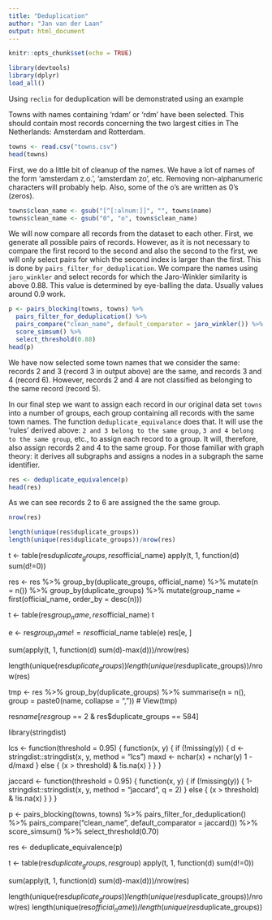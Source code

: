```yaml
---
title: "Deduplication"
author: "Jan van der Laan"
output: html_document
---
```


```r
knitr::opts_chunk$set(echo = TRUE)
```

```r
library(devtools)
library(dplyr)
load_all()
```

Using `reclin` for deduplication will be demonstrated using an example 

Towns with names containing 'rdam' or 'rdm' have been selected. This should 
contain most records concerning the two largest cities in The Netherlands: 
Amsterdam and Rotterdam. 


```r
towns <- read.csv("towns.csv")
head(towns)
```

First, we do a little bit of cleanup of the names. We have a lot of names of the
form 'amsterdam z.o.', 'amsterdam zo', etc. Removing non-alphanumeric characters
will probably help. Also, some of the o's are written as 0's (zeros). 
```r
towns$clean_name <- gsub("[^[:alnum:]]", "", towns$name)
towns$clean_name <- gsub("0", "o", towns$clean_name)
```

We will now compare all records from the dataset to each other. First, we 
generate all possible pairs of records. However, as it is not necessary to 
compare the first record to the second and also the second to the first, we will
only select pairs for which the second index is larger than the first. This is
done by `pairs_filter_for_deduplication`. We compare the names using 
`jaro_winkler` and select records for which the Jaro-Winkler similarity is above
0.88. This value is determined by eye-balling the data. Usually values around
0.9 work.
```r
p <- pairs_blocking(towns, towns) %>% 
  pairs_filter_for_deduplication() %>%
  pairs_compare("clean_name", default_comparator = jaro_winkler()) %>% 
  score_simsum() %>% 
  select_threshold(0.88)
head(p)
```

We have now selected some town names that we consider the same: records 2 and 3 
(record 3 in output above) are the same, and records 3 and 4 (record 6). However,
records 2 and 4 are not classified as belonging to the same record (record 5). 

In our final step we want to assign each record in our original data set `towns`
into a number of groups, each group containing all records with the same town
names. The function `deduplicate_equivalance` does that. It will use the 'rules'
derived above: `2 and 3 belong to the same group`, 
`3 and 4 belong to the same group`, etc., to assign each record to a group. It 
will, therefore, also assign records 2 and 4 to the same group. For those 
familiar with graph theory: it derives all subgraphs and assigns a nodes in a 
subgraph the same identifier. 

```r
res <- deduplicate_equivalence(p)
head(res)
```

As we can see records 2 to 6 are assigned the the same group. 

```r
nrow(res)
```

```r
length(unique(res$duplicate_groups))
length(unique(res$duplicate_groups))/nrow(res)
```


t <- table(res$duplicate_groups, res$official_name)
apply(t, 1, function(d) sum(d!=0))


res <- res %>% group_by(duplicate_groups, official_name) %>% mutate(n = n()) %>% 
  group_by(duplicate_groups) %>%
  mutate(group_name = first(official_name, order_by = desc(n)))

t <- table(res$group_name, res$official_name)
t


e <- res$group_name != res$official_name
table(e)
res[e, ]

sum(apply(t, 1, function(d) sum(d)-max(d)))/nrow(res)

length(unique(res$duplicate_groups))
length(unique(res$duplicate_groups))/nrow(res)


tmp <- res %>% group_by(duplicate_groups) %>% 
  summarise(n = n(), group = paste0(name, collapse = ", "))
# View(tmp)

res$name[res$group == 2 & res$duplicate_groups == 584]


library(stringdist)


lcs <- function(threshold = 0.95) {
  function(x, y) {
    if (!missing(y)) {
      d <- stringdist::stringdist(x, y, method = "lcs")
      maxd <- nchar(x) + nchar(y)
      1 - d/maxd
    } else {
      (x > threshold) & !is.na(x)
    }
  }
}

jaccard <- function(threshold = 0.95) {
  function(x, y) {
    if (!missing(y)) {
      1-stringdist::stringdist(x, y, method = "jaccard", q = 2)
    } else {
      (x > threshold) & !is.na(x)
    }
  }
}


p <- pairs_blocking(towns, towns) %>% 
  pairs_filter_for_deduplication() %>%
  pairs_compare("clean_name", default_comparator = jaccard()) %>% 
  score_simsum() %>% 
  select_threshold(0.70)

res <- deduplicate_equivalence(p)

t <- table(res$duplicate_groups, res$group)
apply(t, 1, function(d) sum(d!=0))

sum(apply(t, 1, function(d) sum(d)-max(d)))/nrow(res)

length(unique(res$duplicate_groups))
length(unique(res$duplicate_groups))/nrow(res)
length(unique(res$official_name))/length(unique(res$duplicate_groups))
